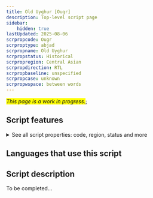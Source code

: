 ```yaml
---
title: Old Uyghur [Ougr]
description: Top-level script page
sidebar:
    hidden: true
lastUpdated: 2025-08-06
scrpropcode: Ougr
scrproptype: abjad
scrpropname: Old Uyghur
scrpropstatus: Historical
scrpropregion: Central Asian
scrpropdirection: RTL
scrpropbaseline: unspecified
scrpropcase: unknown
scrpropwspace: between words
---
```


<span style='background-color:yellow'>_This page is a work in progress._</span>;


## Script features

<details>
<summary> See all script properties: code, region, status and more</summary>
<ScriptInfo />
</details>

## Languages that use this script

<WsList script='Ougr' wsMax='5' />

## Script description

To be completed...

